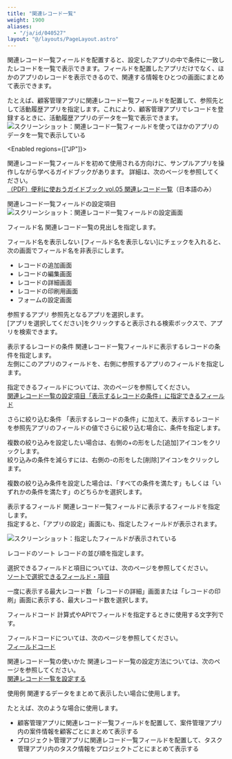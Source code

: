 ```yaml
---
title: "関連レコード一覧"
weight: 1900
aliases:
  - "/ja/id/040527"
layout: "@/layouts/PageLayout.astro"
---
```




関連レコード一覧フィールドを配置すると、設定したアプリの中で条件に一致したレコードを一覧で表示できます。フィールドを配置したアプリだけでなく、ほかのアプリのレコードを表示できるので、関連する情報をひとつの画面にまとめて表示できます。

たとえば、顧客管理アプリに関連レコード一覧フィールドを配置して、参照先として活動履歴アプリを指定します。これにより、顧客管理アプリでレコードを登録するときに、活動履歴アプリのデータを一覧で表示できます。  
<Img src="/k/kintone/img-ja/field_related_records_01.png" alt="スクリーンショット：関連レコード一覧フィールドを使ってほかのアプリのデータを一覧で表示している" />

<Enabled regions={["JP"]}>

<Hint>

関連レコード一覧フィールドを初めて使用される方向けに、サンプルアプリを操作しながら学べるガイドブックがあります。
詳細は、次のページを参照してください。  
[（PDF）便利に使おうガイドブック vol.05 関連レコード一覧](https://kintone.cybozu.co.jp/material/pdf/kintone_guidebook_vol05.pdf)（日本語のみ）


</Hint>


</Enabled>

<Heading id="form_parts_field_related_records_40">関連レコード一覧フィールドの設定項目</Heading>
<Img src="/k/kintone/img-ja/field_related_records_03.png" alt="スクリーンショット：関連レコード一覧フィールドの設定画面" />

<Heading level={3} id="form_parts_field_related_records_4010">フィールド名</Heading>
関連レコード一覧の見出しを指定します。

<Heading level={3} id="form_parts_field_related_records_4020">フィールド名を表示しない</Heading>
[フィールド名を表示しない]にチェックを入れると、次の画面でフィールド名を非表示にします。

* レコードの追加画面
* レコードの編集画面
* レコードの詳細画面
* レコードの印刷用画面
* フォームの設定画面

<Heading level={3} id="form_parts_field_related_records_4030">参照するアプリ</Heading>
参照先となるアプリを選択します。  
[アプリを選択してください]をクリックすると表示される検索ボックスで、アプリを検索できます。

<Heading level={3} id="form_parts_field_related_records_4040">表示するレコードの条件</Heading>
関連レコード一覧フィールドに表示するレコードの条件を指定します。  
左側にこのアプリのフィールドを、右側に参照するアプリのフィールドを指定します。

指定できるフィールドについては、次のページを参照してください。  
[関連レコード一覧の設定項目「表示するレコードの条件」に指定できるフィールド](/k/ja/id/040551.html)

<Heading level={3} id="form_parts_field_related_records_4050">さらに絞り込む条件</Heading>
「表示するレコードの条件」に加えて、表示するレコードを参照先アプリのフィールドの値でさらに絞り込む場合に、条件を指定します。

複数の絞り込みを設定したい場合は、右側の+の形をした[追加]アイコンをクリックします。  
絞り込みの条件を減らすには、右側の-の形をした[削除]アイコンをクリックします。

複数の絞り込み条件を設定した場合は、「すべての条件を満たす」もしくは「いずれかの条件を満たす」のどちらかを選択します。

<Heading level={3} id="form_parts_field_related_records_4060">表示するフィールド</Heading>
関連レコード一覧フィールドに表示するフィールドを指定します。  
指定すると、「アプリの設定」画面にも、指定したフィールドが表示されます。

<Img src="/k/kintone/img-ja/field_related_records_04.png" alt="スクリーンショット：指定したフィールドが表示されている" />

<Heading level={3} id="form_parts_field_related_records_4070">レコードのソート</Heading>
レコードの並び順を指定します。

選択できるフィールドと項目については、次のページを参照してください。  
[ソートで選択できるフィールド・項目](/k/ja/id/040225.html)

<Heading level={3} id="form_parts_field_related_records_4080">一度に表示する最大レコード数</Heading>
「レコードの詳細」画面または「レコードの印刷」画面に表示する、最大レコード数を選択します。

<Heading level={3} id="form_parts_field_related_records_4090">フィールドコード</Heading>
計算式やAPIでフィールドを指定するときに使用する文字列です。

<Note>

フィールドコードについては、次のページを参照してください。  
[フィールドコード](/k/ja/id/040504.html)


</Note>

<Heading id="form_parts_field_related_records_20">関連レコード一覧の使いかた</Heading>
関連レコード一覧の設定方法については、次のページを参照してください。  
[関連レコード一覧を設定する](/k/ja/id/040552.html)

<Heading id="form_parts_field_related_records_30">使用例</Heading>
関連するデータをまとめて表示したい場合に使用します。

たとえば、次のような場合に使用します。

* 顧客管理アプリに関連レコード一覧フィールドを配置して、案件管理アプリ内の案件情報を顧客ごとにまとめて表示する
* プロジェクト管理アプリに関連レコード一覧フィールドを配置して、タスク管理アプリ内のタスク情報をプロジェクトごとにまとめて表示する
